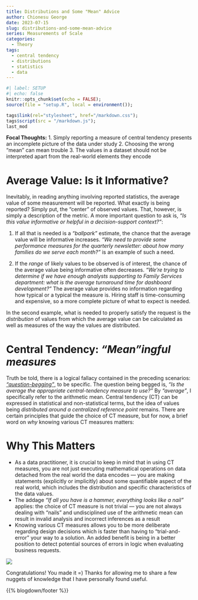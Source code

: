 ```yaml
---
title: Distributions and Some "Mean" Advice
author: Chionesu George
date: 2023-07-15
slug: distributions-and-some-mean-advice
series: Measurements of Scale
categories: 
  - Theory
tags: 
  - central tendency
  - distributions
  - statistics
  - data
---
```


```r
#| label: SETUP
#| echo: false
knitr::opts_chunk$set(echo = FALSE);
source(file = "setup.R", local = environment());

tags$link(rel="stylesheet", href="/markdown.css");
tags$script(src = "/markdown.js");
last_mod
```

**Focal Thoughts:**
   1. Simply reporting a measure of central tendency presents an incomplete picture of the data under study
   2. Choosing the wrong "mean" can mean trouble
   3. The values in a dataset should not be interpreted apart from the real-world elements they encode

# Average Value: Is it Informative? 

Inevitably, in reading anything involving reported statistics, the average value of some measurement will be reported. What exactly is being reported?  Simply put, the "center" of observed values.  That, however, is simply a description of the metric.  A more important question to ask is, _"Is this value informative or helpful in a decision-support context?"_:

   1. If all that is needed is a _"ballpark"_ estimate, the chance that the average value will be informative increases. _"We need to provide some performance measures for the quarterly newsletter: about how many families do we serve each month?"_ is an example of such a need.
   
   2. If the _range_ of likely values to be observed is of interest, the chance of the average value being informative often decreases.  _"We're trying to determine if we have enough analysts supporting to Family Services department: what is the average turnaround time for dashboard development?"_  The average value provides no information regarding how typical or a typical the measure is.  Hiring staff is time-consuming and expensive, so a more complete picture of what to expect is needed. 

In the second example, what is needed to properly satisfy the request is the _distribution_ of values from which the average value can be calculated as well as measures of the way the values are distributed.

# Central Tendency: _"Mean"ingful measures_

Truth be told, there is a logical fallacy contained in the preceding scenarios: [_"question-begging"_](https://www.merriam-webster.com/dictionary/question-begging), to be specific.  The question being begged is, _"Is the average the appropriate central-tendency measure to use?"_ By _"average"_, I specifically refer to the arithmetic mean.  Central tendency (CT) can be expressed in statistical and non-statistical terms, but the idea of values being _distributed around a centralized reference point_ remains. There are certain principles that guide the choice of CT measure, but for now, a brief word on _why_ knowing various CT measures matters:

# Why This Matters

- As a data practitioner, it is crucial to keep in mind that in using CT measures, you are not just executing mathematical operations on data detached from the real world the data encodes &mdash; you are making statements (explicitly or implicitly) about some quantifiable aspect of the real world, which includes the distribution and specific characteristics of the data values.
- The addage _"If all you have is a hammer, everything looks like a nail"_ applies: the choice of CT measure is not trivial &mdash; you are not always dealing with "nails" and undisciplined use of the arithmetic mean can result in invalid analysis and incorrect inferences as a result
- Knowing various CT measures allows you to be more deliberate regarding design decisions which is faster than having to "trial-and-error" your way to a solution. An added benefit is being in a better position to detect potential sources of errors in logic when evaluating business requests.

![](/decorative_line.png){.decorative-line}

Congratulations!  You made it =)  Thanks for allowing me to share a few nuggets of knowledge that I have personally found useful. 

{{% blogdown/footer %}}